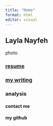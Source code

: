 ```yaml
---
title: "Home"
format: html
editor: visual
---
```


## **Layla Nayfeh**

photo

### [**resume**](https://github.com/laylanayfeh/laylanayfeh/blob/main/RESUME%20Layla%20Nayfeh%20(2).pdf)

### 

### [**my writing**](https://laylanayfeh.github.io/laylanayfeh/writing.html)

### **analysis**

#### contact me

#### my github

